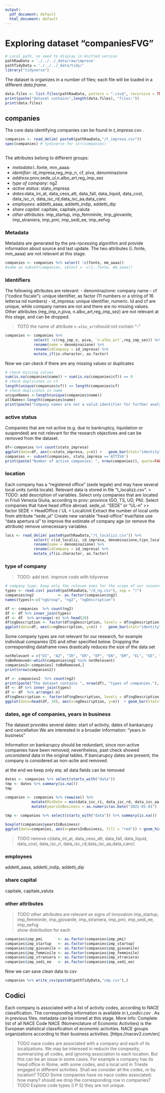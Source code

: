 ```yaml
---
output:
  pdf_document: default
  html_document: default
---
```

# Exploring dataset "companiesFVG" 
 

```r
# Local path, no need to display in knitted version
pathRawData = './../../_data/raw/imprese'
pathTidyData = './../../_data/tidy/'
library("tidyverse")
```
 
The dataset is organizes in a number of files; each file will be loaded in a different _data.frame_. 
 
```r
data.files <- list.files(pathRawData, pattern = ".csv$", recursive = TRUE)
print(paste("dataset contains",length(data.files), "files:"))
print(data.files)
```
## companies
The core data identifying companies can be found in *t_imprese.csv* . 
```r
companies <- read_delim( paste0(pathRawData,"/t_imprese.csv")) 
spec(companies) # tydiverse for str(companies)
 
```
The attributes belong to different groups: 

- *metadata*:ï..fonte, mm_aaaa: 
- *identifier*: id_impresa,reg_imp_n, cf, piva, denominazione 
- *address*:prov,sede_ul,n.albo_art,reg_imp_sez  
- *type of company*: ng2
- *active status*: stato_impresa  
- *dates*:data_ini_at, data_cess_att, data_fall, data_liquid, data_cost, data_isc_ri, data_isc_rd,data_isc_aa,data_canc
- *employees*:  addetti_aaaa, addetti_indip, addetti_dip  
- *share capital*: capitale, capitale_valuta 
- *other attributes*: imp_startup, imp_femminile, imp_giovanile, imp_straniera,  imp_pmi, imp_sedi_ee, imp_eefvg 

### Metadata
Metadata are generated by the pre-rpcessing algorithm and provide information about source and last update.
The two attributes (ï..fonte, mm_aaaa) are not relevant at this stage. 
```r
companies <- companies %>% select( !c(fonte, mm_aaaa))
#same as subset(companies, select = -c(ï..fonte, mm_aaaa))
```

### Identifiers
The following attributes are relevant: 
- denominazione: company name
- cf ("codice fiscale"): unique identifier, as factor (11 numbers or a string of 16 lettersa nd numbers)
- id_impresa: unique identifier, numeric.
Id and cf are unique, while company names are not and there are no missing values.
Other attributes (reg_imp_n,piva, n.albo_art,reg_imp_sez) are not relevant at this stage, and can be dropped. 

> TOTO the name of attribute `n-albo_art`should not contain "-"


```r
companies <- companies %>% 
             select( !c(reg_imp_n, piva, `n-albo_art`,reg_imp_sez)) %>% 
             rename(name = denominazione) %>%
             rename(idCompany = id_impresa) %>%
             mutate_if(is.character, as.factor) 

```

Now we can ckeck if there are any missing values or duplicates
```r

# check missing calues
sum(is.na(companies$name)) + sum(is.na(companies$cf)) == 0
# check duplicates in cf
length(unique(companies$cf)) == length(companies$cf)
# check duplicates in name
uniqueNames <-length(unique(companies$name)) 
allNames<-length(companies$name)
print(paste("Company names are not a valid identifier for further analysis: the dataset contains", uniqueNames, "distinct names out of", allNames, "companies. There are", (allNames-uniqueNames), "duplicates."),quote = FALSE)
```

### active status
Companies that are not active (e.g. due to bankruptcy, liquidation or suspended) are not relevant for the research objectives and can be removed from the dataset. 

```r
df<-companies %>% count(stato_impresa) 
ggplot(data=df, aes(x=stato_impresa, y=n)) +   geom_bar(stat="identity") + coord_flip()
companies <- subset(companies, stato_impresa =='ATTIVA')
print(paste("Number of active companies: ", nrow(companies)), quote=FALSE)
```

### location
Each company has a "registered office" (sede legale) and may have several local units (unità locale). Relevant data is stored in file "t_localizz.csv".
> TODO: add description of variables. Select only companies that are located in Friuli Venezia Giulia, according to prov: province (GO, TS, UD, PN). Select companies that have head office abroad.
sede_ul: "SEDE" or "UL-n" >> factor SEDE = HeadOffice / UL = LocalUnit
Extract the number of local units from attribute "sede_ul"
Create new variable "head-office" true/false 
use "data apertura ul" to improve the estimate of company age (or remove the attribute)
remove unnecessary variables


```r
locs <- read_delim( paste0(pathRawData,"/t_localizz.csv")) %>%
             select( c(id_localiz, id_impresa, denominazione,tipo_localizzazione)) %>% 
             rename(name = denominazione) %>%
             rename(idCompany = id_impresa) %>%
             mutate_if(is.character, as.factor) 
```

### type of company

> TODO: add text. improve code with tidyverse

```r
# company type: keep only the relevan ones for the scope of our research.
types <- read.csv( paste0(pathRawData,"/d_ng.csv"), sep = "|")
companies$ng2           <- as.factor(companies$ng2)
names(types)<-c("ngGroup", "ng2", "ngDescription")

df <- companies  %>% count(ng2) 
df <- df %>% inner_join(types)
df <- df  %>% arrange(-n) %>% head(20)
df$ngDescription <- factor(df$ngDescription, levels = df$ngDescription) #lock factors to keep the same order in the bar plot
ggplot(data=df, aes(x=ngDescription, y=n)) +   geom_bar(stat="identity") + coord_flip()

```
Some company types are not relevant for our research, for example individual companies (DI) and other specified below. Dropping the corresponding dataframe rows drastically reduces the size of the data set
```r
notRelevant = c("DI", "AZ", "IR", "ER", "EP", "EN", "EM", "EL", "EE", "SM", "MA", "SZ", "LL", "AM", "AF")
toBeRemoved<-which(companies$ng2 %in% notRelevant)
companies2<-companies[-toBeRemoved,]
print(nrow(companies2))

df <- companies2  %>% count(ng2) 
print(paste("The dataset contains ", nrow(df), "types of companies."), quote=FALSE)
df <- df %>% inner_join(types)
df <- df  %>% arrange(-n) 
df$ngDescription <- factor(df$ngDescription, levels = df$ngDescription) #lock factors to keep the same order in the bar plot
ggplot(data=head(df, 10), aes(x=ngDescription, y=n))  + geom_bar(stat="identity", color = "black", fill = "lightblue") + coord_flip() + ggtitle("Most common types") + geom_text(aes(x=ngDescription, y=n, label = n, hjust = -.2), color = "black") + ylim(NA, 22000)

```
### dates, age of companies, years in business
The dataset provides several dates: start of activity, dates of bankarupcy and cancellation
We are interested in a broader information: "years in business"

Information on bankarupcy should be redundant, since non-active companies have been removed; nevertheless, past check showed unconistend data in the original tables. If bancarupcy dates are present, the company is considered as non-actie and removed. 

at the end we keep only eta; all data fields can be removed

```r
dates <- companies %>% select(starts_with("data"))
tmp <- dates %>% summary(is.na())
tmp
```

```r
companies <- companies %>% rowwise() %>% 
            mutate(MinDate = min(data_isc_ri, data_isc_rd, data_isc_aa, data_ini_at,  na.rm=TRUE)) %>%
            mutate(yearsInBusiness = as.numeric(as.Date("2022-01-01") - MinDate) / 365  )

tmp <- companies %>% select(starts_with("data")) %>% summary(is.na())
 
boxplot(companies$yearsInBusiness)
ggplot(data=companies, aes(x=yearsInBusiness, fill = "red")) + geom_histogram(breaks=seq(0, 100, by=1))


```

> TODO remove c(data_ini_at, data_cess_att, data_fall, data_liquid, data_cost, data_isc_ri, data_isc_rd,data_isc_aa,data_canc)

### employees
addetti_aaaa, addetti_indip, addetti_dip  

### share capital
capitale, capitale_valuta 

### other attributes
> TODO other attributes are relevant as signs of innovation
imp_startup, imp_femminile, imp_giovanile, imp_straniera,  imp_pmi, imp_sedi_ee, imp_eefvg  
show distribution for each

```r
companies$imp_pmi       <- as.factor(companies$imp_pmi)
companies$imp_startup   <- as.factor(companies$imp_startup)
companies$imp_giovanile <- as.factor(companies$imp_giovanile)
companies$imp_femminile <- as.factor(companies$imp_femminile)
companies$imp_straniera <- as.factor(companies$imp_straniera)
companies$imp_sedi_ee   <- as.factor(companies$imp_sedi_ee)
```


Now we can save clean data to csv
```r
companies %>% write_csv(paste0(pathTidyData,"cmp.csv"),)
```


## Codici
Each company is associated with a list of activity codes, according to NACE classification.
The corresponding information is available in *t_codici.csv* . As in previous files, metadata can be inored at this stage.
More info: Complete list of all NACE Code
NACE (Nomenclature of Economic Activities) is the European statistical classification of economic activities. NACE groups organizations according to their business activities.
[https://nacev2.com/en]
 

> TODO nace codes are associated with a company and each of its localizations. We may be interesed in reducin the compexity, summarizing all codes, and ignoring association to each location. But this can be an issue in some cases. For example a company has its head office in Rome, with some codes, and a local unit in Trieste engaged in different activities. Shall we consider all the codes, or by location?
> TODO Some companies have no nace codes associated: how many? should we drop the corresponding row in companies?
> TODO Explore code types (I P S) they are not unique.


<!--  ```{r} -->
<!-- naceCodes <- read.csv( paste0(pathRawData,"/t_codici.csv"), sep = "|")  %>%  -->
<!--   select(-c(ï..fonte, mm_aaaa)) %>%         #ignore metadata -->
<!--   filter(ateco != "") %>%                 # drop rows with empty nace codes -->
<!--   inner_join(locs, by="id_localiz") %>% -->
<!--   select(-c(data_apert_ul, comune, indirizzo, tipo_sedeul)) -->

<!-- naceCodes["sector"]<-substr(naceCodes$ateco,start=1,stop=2) -->
<!-- str(naceCodes) -->
<!-- ``` -->
<!-- Not all sectors are relevant for the research topic. We can restrict the dataset to manufacturing activities (codes 10 to 33)and research (sector = 72) -->

<!--  ```{r} -->

<!-- relevantSectors <- seq(10,33)  -->
<!-- relevantSectors <- c(relevantSectors,72)  -->
<!-- relevantSectors -->

<!-- naceCodes <- naceCodes %>% filter(sector %in% relevantSectors)      #filtering codes -->
<!-- companies <- companies %>% filter(id_impresa %in% naceCodes$id_impresa) #filtering companies -->

<!-- print(paste("Number of companies reduced to ", nrow(companies))) -->

<!-- ``` -->

 
 
 



<!--  ```{r} -->
<!-- companies2 <-subset(companies,capitale_valuta == "EURO") -->
<!-- companies2 <-subset(companies2,capitale < 1e6) -->
<!-- companies2 <-subset(companies2,ng2 == "SP") -->


<!-- boxplot(companies2$capitale) -->
<!-- qplot(companies2$capitale, geom="histogram") -->
<!-- ``` -->


<!--  ```{r} -->


<!-- companies<- subset(companies2, select = c('eta', 'cf', 'id_impresa') ) -->
<!-- ids <- unique(companies2$id_impresa) -->
<!-- localiz <- read.csv("t_localizz.csv", sep = "|") -->
<!-- localiz <- localiz[localiz$id_impresa %in% ids,] -->
<!-- localiz <- subset(localiz, select = c('id_impresa', 'id_localiz')) -->
<!-- locs <- unique(localiz$id_localiz) -->
<!-- codici <- read.csv("t_codici.csv", sep = "|") -->
<!-- codici <- codici[codici$id_localiz %in% locs,] -->
<!-- codici <- subset(codici, select = c('id_localiz', 'ateco')) -->

<!-- codici = merge(codici, localiz, by = "id_localiz") -->

<!-- imp <- data.frame("company"=ids) -->
<!-- imp$eta <- companies$eta -->
<!-- imp$ateco <- NA -->

<!-- #aggiunge al data.frame una lista di codici ateco -->
<!-- for (impresa in imp$company){ -->
<!--         temp = as.list(subset(codici, id_impresa == impresa)) -->
<!--         unique_nace_codes <- unique(temp$ateco) -->
<!--         rownum = which(imp$company == impresa) -->
<!--         imp$ateco[rownum] <- list(unique_nace_codes) -->
<!-- } -->

<!-- " -->
<!-- '''" -->


